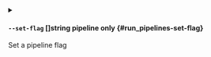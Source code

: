 
<details className="config-field -function" data-expandable="false">
<summary>

#### `--set-flag` <span className="config-field-type">[]string</span> <span className="config-field-enum"></span> <span className="config-field-default -return"></span> <span className="config-field-required" data-required="false">pipeline only</span>  {#run_pipelines-set-flag}

Set a pipeline flag

</summary>



</details>
